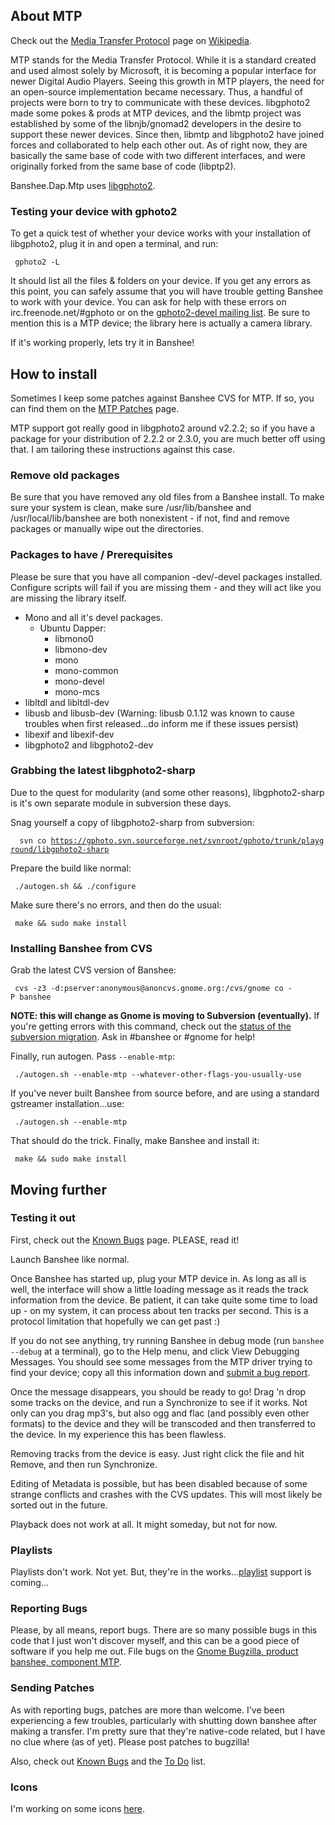 {{MtpNav}}

==About MTP==

Check out the [http://en.wikipedia.org/wiki/Media_Transfer_Protocol Media Transfer Protocol] page on [http://www.wikipedia.org Wikipedia].

MTP stands for the Media Transfer Protocol.  While it is a standard created and used almost solely by Microsoft, it is becoming a popular interface for newer Digital Audio Players.  Seeing this growth in MTP players, the need for an open-source implementation became necessary.  Thus, a handful of projects were born to try to communicate with these devices.  libgphoto2 made some pokes & prods at MTP devices, and the libmtp project was established by some of the libnjb/gnomad2 developers in the desire to support these newer devices.  Since then, libmtp and libgphoto2 have joined forces and collaborated to help each other out.  As of right now, they are basically the same base of code with two different interfaces, and were originally forked from the same base of code (libptp2).

Banshee.Dap.Mtp uses [http://www.gphoto.org libgphoto2].

===Testing your device with gphoto2===

To get a quick test of whether your device works with your installation of libgphoto2, plug it in and open a terminal, and run:

  gphoto2 -L

It should list all the files & folders on your device.  If you get any errors as this point, you can safely assume that you will have trouble getting Banshee to work with your device.  You can ask for help with these errors on irc.freenode.net/#gphoto or on the [http://sourceforge.net/mail/?group_id=8874 gphoto2-devel mailing list].  Be sure to mention this is a MTP device; the library here is actually a camera library.

If it's working properly, lets try it in Banshee!

==How to install==

Sometimes I keep some patches against Banshee CVS for MTP.  If so, you can find them on the [[Projects/Open Source/Banshee/MTP/Patches|MTP Patches]] page.

MTP support got really good in libgphoto2 around v2.2.2; so if you have a package for your distribution of 2.2.2 or 2.3.0, you are much better off using that.  I am tailoring these instructions against this case.

===Remove old packages===

Be sure that you have removed any old files from a Banshee install.  To make sure your system is clean, make sure /usr/lib/banshee and /usr/local/lib/banshee are both nonexistent - if not, find and remove packages or manually wipe out the directories.

===Packages to have / Prerequisites===

Please be sure that you have all companion -dev/-devel packages installed.  Configure scripts will fail if you are missing them - and they will act like you are missing the library itself.

* Mono and all it's devel packages.
** Ubuntu Dapper:
*** libmono0
*** libmono-dev
*** mono
*** mono-common
*** mono-devel
*** mono-mcs
* libltdl and libltdl-dev
* libusb and libusb-dev (Warning: libusb 0.1.12 was known to cause troubles when first released...do inform me if these issues persist)
* libexif and libexif-dev
* libgphoto2 and libgphoto2-dev

===Grabbing the latest libgphoto2-sharp===

Due to the quest for modularity (and some other reasons), libgphoto2-sharp is it's own separate module in subversion these days.

Snag yourself a copy of libgphoto2-sharp from subversion:

   svn co https://gphoto.svn.sourceforge.net/svnroot/gphoto/trunk/playground/libgphoto2-sharp

Prepare the build like normal:

  ./autogen.sh && ./configure

Make sure there's no errors, and then do the usual:

  make && sudo make install

===Installing Banshee from CVS===

Grab the latest CVS version of Banshee:

  cvs -z3 -d:pserver:anonymous@anoncvs.gnome.org:/cvs/gnome co -P banshee

'''NOTE:  this will change as Gnome is moving to Subversion (eventually).'''  If you're getting errors with this command, check out the [http://live.gnome.org/Subversion status of the subversion migration].  Ask in #banshee or #gnome for help!

Finally, run autogen.  Pass <code>--enable-mtp</code>:

  ./autogen.sh --enable-mtp --whatever-other-flags-you-usually-use

If you've never built Banshee from source before, and are using a standard gstreamer installation...use:

  ./autogen.sh --enable-mtp

That should do the trick.  Finally, make Banshee and install it:

  make && sudo make install

==Moving further==

===Testing it out===

First, check out the [[Projects/Open Source/Banshee/MTP/Known Bugs|Known Bugs]] page.  PLEASE, read it!

Launch Banshee like normal.

Once Banshee has started up, plug your MTP device in.  As long as all is well, the interface will show a little loading message as it reads the track information from the device.  Be patient, it can take quite some time to load up - on my system, it can process about ten tracks per second.  This is a protocol limitation that hopefully we can get past :)

If you do not see anything, try running Banshee in debug mode (run <code>banshee --debug</code> at a terminal), go to the Help menu, and click View Debugging Messages.  You should see some messages from the MTP driver trying to find your device; copy all this information down and [http://bugzilla.gnome.org/enter_bug.cgi?product=banshee&component=MTP submit a bug report].

Once the message disappears, you should be ready to go!  Drag 'n drop some tracks on the device, and run a Synchronize to see if it works.  Not only can you drag mp3's, but also ogg and flac (and possibly even other formats) to the device and they will be transcoded and then transferred to the device.  In my experience this has been flawless.

Removing tracks from the device is easy.  Just right click the file and hit Remove, and then run Synchronize.

Editing of Metadata is possible, but has been disabled because of some strange conflicts and crashes with the CVS updates.  This will most likely be sorted out in the future.

Playback does not work at all.  It might someday, but not for now.

===Playlists===

Playlists don't work.  Not yet.  But, they're in the works...[[Projects/Open Source/Banshee/MTP/Playlists|playlist]] support is coming...

===Reporting Bugs===

Please, by all means, report bugs.  There are so many possible bugs in this code that I just won't discover myself, and this can be a good piece of software if you help me out.  File bugs on the [http://bugzilla.gnome.org/enter_bug.cgi?product=banshee&component=MTP Gnome Bugzilla, product banshee, component MTP].

===Sending Patches===

As with reporting bugs, patches are more than welcome.  I've been experiencing a few troubles, particularly with shutting down banshee after making a transfer.  I'm pretty sure that they're native-code related, but I have no clue where (as of yet).  Please post patches to bugzilla!

Also, check out [[Projects/Open Source/Banshee/MTP/Known Bugs|Known Bugs]] and the [[Projects/Open Source/Banshee/MTP/To Do|To Do]] list.

===Icons===

I'm working on some icons [[Projects/Open_Source/Banshee/MTP/Icons|here]].